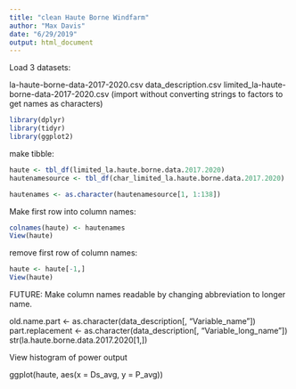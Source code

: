 ```yaml
---
title: "clean Haute Borne Windfarm"
author: "Max Davis"
date: "6/29/2019"
output: html_document
---
```


Load 3 datasets:

la-haute-borne-data-2017-2020.csv
data_description.csv
limited_la-haute-borne-data-2017-2020.csv (import without converting strings to factors to get names as characters)

```r

library(dplyr)
library(tidyr)
library(ggplot2)
```

make tibble:

```r
haute <- tbl_df(limited_la.haute.borne.data.2017.2020)
hautenamesource <- tbl_df(char_limited_la.haute.borne.data.2017.2020)
```

```r
hautenames <- as.character(hautenamesource[1, 1:138])
```


Make first row into column names:
```r
colnames(haute) <- hautenames
View(haute)

```
 remove first row of column names:
```r
haute <- haute[-1,]
View(haute)
```

FUTURE: Make column names readable by changing abbreviation to longer name.

old.name.part <- as.character(data_description[, "Variable_name"])
part.replacement <- as.character(data_description[, "Variable_long_name"])
str(la.haute.borne.data.2017.2020[1,])


View histogram of power output





ggplot(haute, aes(x = Ds_avg, y = P_avg))








